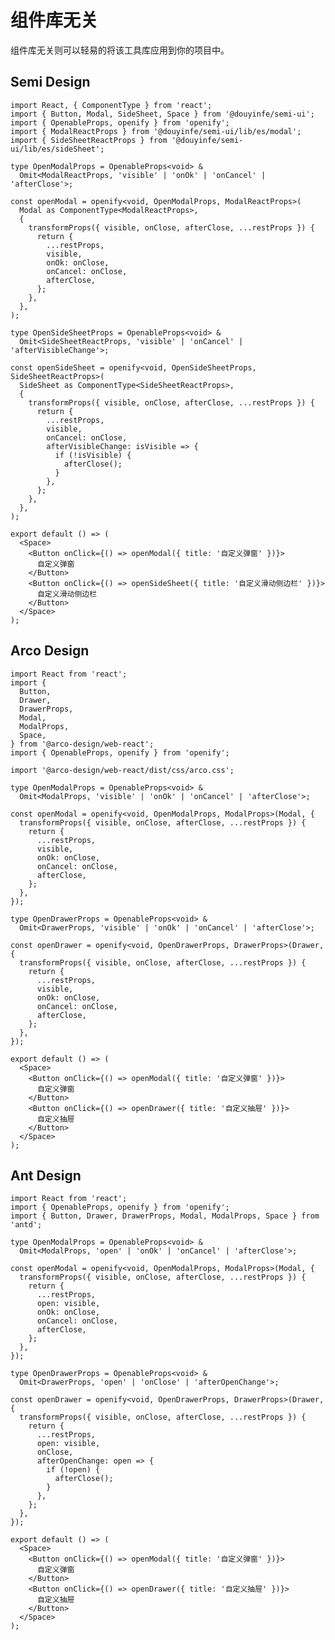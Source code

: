 # 组件库无关

组件库无关则可以轻易的将该工具库应用到你的项目中。

## Semi Design

```tsx
import React, { ComponentType } from 'react';
import { Button, Modal, SideSheet, Space } from '@douyinfe/semi-ui';
import { OpenableProps, openify } from 'openify';
import { ModalReactProps } from '@douyinfe/semi-ui/lib/es/modal';
import { SideSheetReactProps } from '@douyinfe/semi-ui/lib/es/sideSheet';

type OpenModalProps = OpenableProps<void> &
  Omit<ModalReactProps, 'visible' | 'onOk' | 'onCancel' | 'afterClose'>;

const openModal = openify<void, OpenModalProps, ModalReactProps>(
  Modal as ComponentType<ModalReactProps>,
  {
    transformProps({ visible, onClose, afterClose, ...restProps }) {
      return {
        ...restProps,
        visible,
        onOk: onClose,
        onCancel: onClose,
        afterClose,
      };
    },
  },
);

type OpenSideSheetProps = OpenableProps<void> &
  Omit<SideSheetReactProps, 'visible' | 'onCancel' | 'afterVisibleChange'>;

const openSideSheet = openify<void, OpenSideSheetProps, SideSheetReactProps>(
  SideSheet as ComponentType<SideSheetReactProps>,
  {
    transformProps({ visible, onClose, afterClose, ...restProps }) {
      return {
        ...restProps,
        visible,
        onCancel: onClose,
        afterVisibleChange: isVisible => {
          if (!isVisible) {
            afterClose();
          }
        },
      };
    },
  },
);

export default () => (
  <Space>
    <Button onClick={() => openModal({ title: '自定义弹窗' })}>
      自定义弹窗
    </Button>
    <Button onClick={() => openSideSheet({ title: '自定义滑动侧边栏' })}>
      自定义滑动侧边栏
    </Button>
  </Space>
);
```

## Arco Design

```tsx
import React from 'react';
import {
  Button,
  Drawer,
  DrawerProps,
  Modal,
  ModalProps,
  Space,
} from '@arco-design/web-react';
import { OpenableProps, openify } from 'openify';

import '@arco-design/web-react/dist/css/arco.css';

type OpenModalProps = OpenableProps<void> &
  Omit<ModalProps, 'visible' | 'onOk' | 'onCancel' | 'afterClose'>;

const openModal = openify<void, OpenModalProps, ModalProps>(Modal, {
  transformProps({ visible, onClose, afterClose, ...restProps }) {
    return {
      ...restProps,
      visible,
      onOk: onClose,
      onCancel: onClose,
      afterClose,
    };
  },
});

type OpenDrawerProps = OpenableProps<void> &
  Omit<DrawerProps, 'visible' | 'onOk' | 'onCancel' | 'afterClose'>;

const openDrawer = openify<void, OpenDrawerProps, DrawerProps>(Drawer, {
  transformProps({ visible, onClose, afterClose, ...restProps }) {
    return {
      ...restProps,
      visible,
      onOk: onClose,
      onCancel: onClose,
      afterClose,
    };
  },
});

export default () => (
  <Space>
    <Button onClick={() => openModal({ title: '自定义弹窗' })}>
      自定义弹窗
    </Button>
    <Button onClick={() => openDrawer({ title: '自定义抽屉' })}>
      自定义抽屉
    </Button>
  </Space>
);
```

## Ant Design

```tsx
import React from 'react';
import { OpenableProps, openify } from 'openify';
import { Button, Drawer, DrawerProps, Modal, ModalProps, Space } from 'antd';

type OpenModalProps = OpenableProps<void> &
  Omit<ModalProps, 'open' | 'onOk' | 'onCancel' | 'afterClose'>;

const openModal = openify<void, OpenModalProps, ModalProps>(Modal, {
  transformProps({ visible, onClose, afterClose, ...restProps }) {
    return {
      ...restProps,
      open: visible,
      onOk: onClose,
      onCancel: onClose,
      afterClose,
    };
  },
});

type OpenDrawerProps = OpenableProps<void> &
  Omit<DrawerProps, 'open' | 'onClose' | 'afterOpenChange'>;

const openDrawer = openify<void, OpenDrawerProps, DrawerProps>(Drawer, {
  transformProps({ visible, onClose, afterClose, ...restProps }) {
    return {
      ...restProps,
      open: visible,
      onClose,
      afterOpenChange: open => {
        if (!open) {
          afterClose();
        }
      },
    };
  },
});

export default () => (
  <Space>
    <Button onClick={() => openModal({ title: '自定义弹窗' })}>
      自定义弹窗
    </Button>
    <Button onClick={() => openDrawer({ title: '自定义抽屉' })}>
      自定义抽屉
    </Button>
  </Space>
);
```
